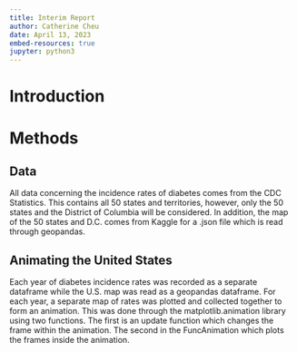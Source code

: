 ```yaml
---
title: Interim Report
author: Catherine Cheu
date: April 13, 2023
embed-resources: true
jupyter: python3
---
```


# Introduction

# Methods

## Data

All data concerning the incidence rates of diabetes comes from the CDC Statistics. This contains all 50 states and territories, however, only the 50 states and the District of Columbia will be considered. In addition, the map of the 50 states and D.C. comes from Kaggle for a .json file which is read through geopandas.

## Animating the United States

Each year of diabetes incidence rates was recorded as a separate dataframe while the U.S. map was read as a geopandas dataframe. For each year, a separate map of rates was plotted and collected together to form an animation. This was done through the matplotlib.animation library using two functions. The first is an update function which changes the frame within the animation. The second in the FuncAnimation which plots the frames inside the animation.